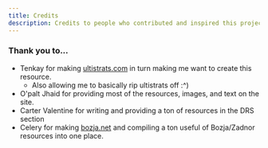 ```yaml
---
title: Credits
description: Credits to people who contributed and inspired this project
---
```


<link
  rel="stylesheet"
  media="(prefers-color-scheme:dark)"
  href="https://cdn.jsdelivr.net/npm/@shoelace-style/shoelace@2.15.1/cdn/themes/dark.css"
  onload="document.documentElement.classList.add('sl-theme-dark');"
/>
<script type="module" src="https://cdn.jsdelivr.net/npm/@shoelace-style/shoelace@2.15.1/cdn/shoelace-autoloader.js"></script>


### Thank you to... ###
- Tenkay for making <a href="https://ultistrats.com" target="_blank">ultistrats.com</a> in turn making me want to create this resource.
  - Also allowing me to basically rip ultistrats off :^\)
- O'palt Jhaid for providing most of the resources, images, and text on the site.
- Carter Valentine for writing and providing a ton of resources in the DRS section
- Celery for making <a href="https://bozja.net" target="_blank">bozja.net</a> and compiling a ton useful of Bozja/Zadnor resources into one place.